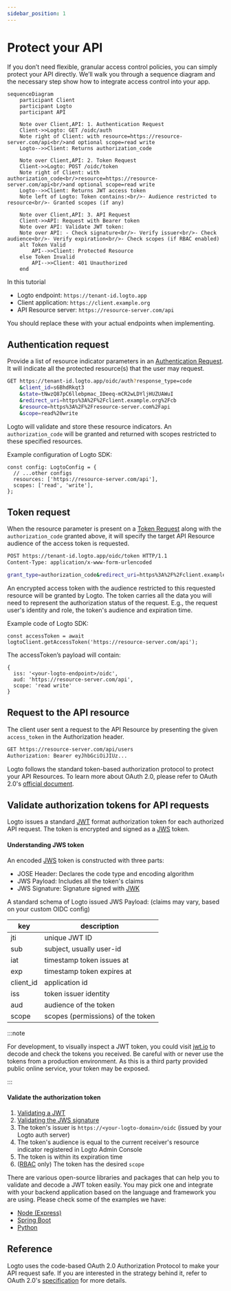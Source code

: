 ```yaml
---
sidebar_position: 1
---
```


# Protect your API

If you don’t need flexible, granular access control policies, you can simply protect your API directly. We’ll walk you through a sequence diagram and the necessary step show how to integrate access control into your app.

```mermaid
sequenceDiagram
    participant Client
    participant Logto
    participant API

    Note over Client,API: 1. Authentication Request
    Client->>Logto: GET /oidc/auth
    Note right of Client: with resource=https://resource-server.com/api<br/>and optional scope=read write
    Logto-->>Client: Returns authorization_code

    Note over Client,API: 2. Token Request
    Client->>Logto: POST /oidc/token
    Note right of Client: with authorization_code<br/>resource=https://resource-server.com/api<br/>and optional scope=read write
    Logto-->>Client: Returns JWT access token
    Note left of Logto: Token contains:<br/>- Audience restricted to resource<br/>- Granted scopes (if any)

    Note over Client,API: 3. API Request
    Client->>API: Request with Bearer token
    Note over API: Validate JWT token:
    Note over API: - Check signature<br/>- Verify issuer<br/>- Check audience<br/>- Verify expiration<br/>- Check scopes (if RBAC enabled)
    alt Token Valid
        API-->>Client: Protected Resource
    else Token Invalid
        API-->>Client: 401 Unauthorized
    end
```

In this tutorial

- Logto endpoint: `https://tenant-id.logto.app`
- Client application: `https://client.example.org`
- API Resource server: `https://resource-server.com/api`

You should replace these with your actual endpoints when implementing.

## Authentication request

Provide a list of resource indicator parameters in an [Authentication Request](https://openid.net/specs/openid-connect-core-1_0.html#AuthRequest). It will indicate all the protected resource(s) that the user may request.

```bash
GET https://tenant-id.logto.app/oidc/auth?response_type=code
    &client_id=s6BhdRkqt3
    &state=tNwzQ87pC6llebpmac_IDeeq-mCR2wLDYljHUZUAWuI
    &redirect_uri=https%3A%2F%2Fclient.example.org%2Fcb
    &resource=https%3A%2F%2Fresource-server.com%2Fapi
    &scope=read%20write
```

Logto will validate and store these resource indicators. An `authorization_code` will be granted and returned with scopes restricted to these specified resources.

Example configuration of Logto SDK:

```tsx
const config: LogtoConfig = {
  // ...other configs
  resources: ['https://resource-server.com/api'],
  scopes: ['read', 'write'],
};
```

## Token request

When the resource parameter is present on a [Token Request](https://openid.net/specs/openid-connect-core-1_0.html#TokenRequest) along with the `authorization_code` granted above, it will specify the target API Resource audience of the access token is requested.

```bash
POST https://tenant-id.logto.app/oidc/token HTTP/1.1
Content-Type: application/x-www-form-urlencoded

grant_type=authorization_code&redirect_uri=https%3A%2F%2Fclient.example.org%2Fcb&code=10esc29BWC2qZB0acc9v8zAv9ltc2pko105tQauZ&resource=https%3A%2F%2Fresource-server.com%2Fapi
```

An encrypted access token with the audience restricted to this requested resource will be granted by Logto. The token carries all the data you will need to represent the authorization status of the request. E.g., the request user's identity and role, the token's audience and expiration time.

Example code of Logto SDK:

```tsx
const accessToken = await logtoClient.getAccessToken('https://resource-server.com/api');
```

The accessToken’s payload will contain:

```tsx
{
  iss: '<your-logto-endpoint>/oidc',
  aud: 'https://resource-server.com/api',
  scope: 'read write'
}
```

## Request to the API resource

The client user sent a request to the API Resource by presenting the given `access_token` in the Authorization header.

```bash
GET https://resource-server.com/api/users
Authorization: Bearer eyJhbGciOiJIUz...
```

Logto follows the standard token-based authorization protocol to protect your API Resources. To learn more about OAuth 2.0, please refer to OAuth 2.0's [official document](https://datatracker.ietf.org/doc/html/rfc6749#section-1.3.1).

## Validate authorization tokens for API requests

Logto issues a standard [JWT](https://datatracker.ietf.org/doc/html/rfc7519) format authorization token for each authorized API request. The token is encrypted and signed as a [JWS](https://datatracker.ietf.org/doc/html/rfc7515) token.

#### Understanding JWS token

An encoded [JWS](https://datatracker.ietf.org/doc/html/rfc7515) token is constructed with three parts:

- JOSE Header: Declares the code type and encoding algorithm
- JWS Payload: Includes all the token's claims
- JWS Signature: Signature signed with [JWK](https://datatracker.ietf.org/doc/html/rfc7517)

A standard schema of Logto issued JWS Payload: (claims may vary, based on your custom OIDC config)

| key       | description                       |
| --------- | --------------------------------- |
| jti       | unique JWT ID                     |
| sub       | subject, usually user-id          |
| iat       | timestamp token issues at         |
| exp       | timestamp token expires at        |
| client_id | application id                    |
| iss       | token issuer identity             |
| aud       | audience of the token             |
| scope     | scopes (permissions) of the token |

:::note

For development, to visually inspect a JWT token, you could visit [jwt.io](https://jwt.io/) to decode and check the tokens you received. Be careful with or never use the tokens from a production environment. As this is a third party provided public online service, your token may be exposed.

:::

#### Validate the authorization token

1. [Validating a JWT](https://datatracker.ietf.org/doc/html/rfc7519#section-7.2)
2. [Validating the JWS signature](https://datatracker.ietf.org/doc/html/rfc7515#section-5.2)
3. The token's issuer is `https://<your-logto-domain>/oidc` (issued by your Logto auth server)
4. The token's audience is equal to the current receiver's resource indicator registered in Logto Admin Console
5. The token is within its expiration time
6. ([RBAC](/authorization/role-based-access-control/protect-api-resources-with-rbac) only) The token has the desired `scope`

There are various open-source libraries and packages that can help you to validate and decode a JWT token easily. You may pick one and integrate with your backend application based on the language and framework you are using. Please check some of the examples we have:

- [Node (Express)](/authorization/api-resources/node-express)
- [Spring Boot](/authorization/api-resources/spring-boot)
- [Python](/authorization/api-resources/python)

## Reference

Logto uses the code-based OAuth 2.0 Authorization Protocol to make your API request safe. If you are interested in the strategy behind it, refer to OAuth 2.0's [specification](https://datatracker.ietf.org/doc/html/rfc6749#section-1.3.1) for more details.
